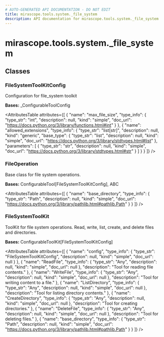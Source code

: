 ```yaml
---
# AUTO-GENERATED API DOCUMENTATION - DO NOT EDIT
title: mirascope.tools.system._file_system
description: API documentation for mirascope.tools.system._file_system
---
```


# mirascope.tools.system._file_system

<ApiType type="Module" />

## Classes

### FileSystemToolKitConfig

<ApiType type="Class" />

Configuration for file_system toolkit

**Bases:** _ConfigurableToolConfig

<AttributesTable
  attributes={[
  {
    "name": "max_file_size",
    "type_info": {
      "type_str": "int",
      "description": null,
      "kind": "simple",
      "doc_url": "https://docs.python.org/3/library/functions.html#int"
    }
  },
  {
    "name": "allowed_extensions",
    "type_info": {
      "type_str": "list[str]",
      "description": null,
      "kind": "generic",
      "base_type": {
        "type_str": "list",
        "description": null,
        "kind": "simple",
        "doc_url": "https://docs.python.org/3/library/stdtypes.html#list"
      },
      "parameters": [
        {
          "type_str": "str",
          "description": null,
          "kind": "simple",
          "doc_url": "https://docs.python.org/3/library/stdtypes.html#str"
        }
      ]
    }
  }
]}
/>


### FileOperation

<ApiType type="Class" />

Base class for file system operations.

**Bases:** ConfigurableTool[FileSystemToolKitConfig], ABC

<AttributesTable
  attributes={[
  {
    "name": "base_directory",
    "type_info": {
      "type_str": "Path",
      "description": null,
      "kind": "simple",
      "doc_url": "https://docs.python.org/3/library/pathlib.html#pathlib.Path"
    }
  }
]}
/>


### FileSystemToolKit

<ApiType type="Class" />

ToolKit for file system operations.
Read, write, list, create, and delete files and directories.

**Bases:** ConfigurableToolKit[FileSystemToolKitConfig]

<AttributesTable
  attributes={[
  {
    "name": "config",
    "type_info": {
      "type_str": "FileSystemToolKitConfig",
      "description": null,
      "kind": "simple",
      "doc_url": null
    }
  },
  {
    "name": "ReadFile",
    "type_info": {
      "type_str": "Any",
      "description": null,
      "kind": "simple",
      "doc_url": null
    },
    "description": "Tool for reading file contents."
  },
  {
    "name": "WriteFile",
    "type_info": {
      "type_str": "Any",
      "description": null,
      "kind": "simple",
      "doc_url": null
    },
    "description": "Tool for writing content to a file."
  },
  {
    "name": "ListDirectory",
    "type_info": {
      "type_str": "Any",
      "description": null,
      "kind": "simple",
      "doc_url": null
    },
    "description": "Tool for listing directory contents."
  },
  {
    "name": "CreateDirectory",
    "type_info": {
      "type_str": "Any",
      "description": null,
      "kind": "simple",
      "doc_url": null
    },
    "description": "Tool for creating directories."
  },
  {
    "name": "DeleteFile",
    "type_info": {
      "type_str": "Any",
      "description": null,
      "kind": "simple",
      "doc_url": null
    },
    "description": "Tool for deleting files."
  },
  {
    "name": "base_directory",
    "type_info": {
      "type_str": "Path",
      "description": null,
      "kind": "simple",
      "doc_url": "https://docs.python.org/3/library/pathlib.html#pathlib.Path"
    }
  }
]}
/>




